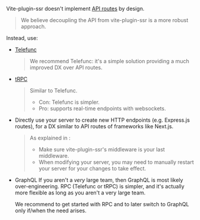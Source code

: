 
Vite-plugin-ssr doesn't implement [API routes](https://nextjs.org/docs/api-routes/introduction) by design.

> We believe decoupling the API from vite-plugin-ssr is a more robust approach.

Instead, use:

- [Telefunc](https://telefunc.com)
  > We recommend Telefunc: it's a simple solution providing a much improved DX over API routes.
- [tRPC](https://trpc.io/)
  > Similar to Telefunc.
  >  - Con: Telefunc is simpler.
  >  - Pro: supports real-time endpoints with websockets.
- Directly use your server to create new HTTP endpoints (e.g. Express.js routes), for a DX similar to API routes of frameworks like Next.js.
  > As explained in <Link href="/renderPage" />:
  >   - Make sure vite-plugin-ssr's middleware is your last middleware.
  >   - When modifying your server, you may need to manually restart your server for your changes to take effect.
- GraphQL
  <Warning>
    If you aren't a *very* large team, then GraphQL is most likely over-engineering. RPC (Telefunc or tRPC) is simpler, and
    it's actually more flexible as long as you aren't a very large team.

    We recommend to get started with RPC and to later switch to GraphQL only if/when the need arises.
  </Warning>
